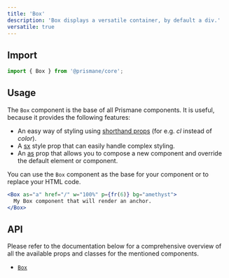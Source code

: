 ---
title: 'Box'
description: 'Box displays a versatile container, by default a div.'
versatile: true
---

## Import

```js
import { Box } from '@prismane/core';
```

## Usage

The `Box` component is the base of all Prismane components. It is useful, because it provides the following features:

- An easy way of styling using [shorthand props](/docs/styling/style-props) (for e.g. _cl_ instead of _color_).
- A [sx](/docs/styling/sx-prop) style prop that can easily handle complex styling.
- An [as](/docs/getting-started/versatile-components) prop that allows you to compose a new component and override the default element or component.

You can use the `Box` component as the base for your component or to replace your HTML code.

```jsx preview
<Box as="a" href="/" w="100%" p={fr(6)} bg="amethyst">
  My Box component that will render an anchor.
</Box>
```

## API

Please refer to the documentation below for a comprehensive overview of all the available props and classes for the mentioned components.

- [`Box`](/docs/components-api/box-api)
